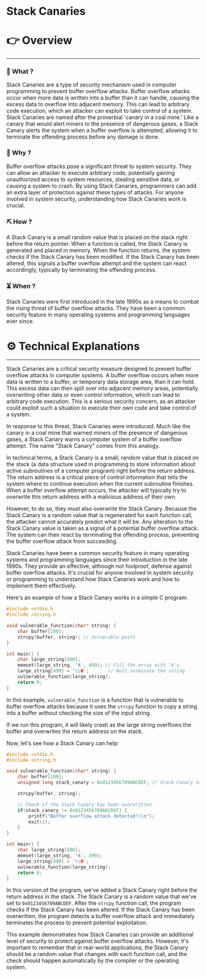 # Stack Canaries


# 👉 Overview

---

### 👀 What ?

Stack Canaries are a type of security mechanism used in computer programming to prevent buffer overflow attacks. Buffer overflow attacks occur when more data is written into a buffer than it can handle, causing the excess data to overflow into adjacent memory. This can lead to arbitrary code execution, which an attacker can exploit to take control of a system. Stack Canaries are named after the proverbial 'canary in a coal mine.' Like a canary that would alert miners to the presence of dangerous gases, a Stack Canary alerts the system when a buffer overflow is attempted, allowing it to terminate the offending process before any damage is done.


### 🧐 Why ?

Buffer overflow attacks pose a significant threat to system security. They can allow an attacker to execute arbitrary code, potentially gaining unauthorized access to system resources, stealing sensitive data, or causing a system to crash. By using Stack Canaries, programmers can add an extra layer of protection against these types of attacks. For anyone involved in system security, understanding how Stack Canaries work is crucial.


### ⛏️ How ?

A Stack Canary is a small random value that is placed on the stack right before the return pointer. When a function is called, the Stack Canary is generated and placed in memory. When the function returns, the system checks if the Stack Canary has been modified. If the Stack Canary has been altered, this signals a buffer overflow attempt and the system can react accordingly, typically by terminating the offending process.


### ⏳ When ?

Stack Canaries were first introduced in the late 1990s as a means to combat the rising threat of buffer overflow attacks. They have been a common security feature in many operating systems and programming languages ever since.


# ⚙️ Technical Explanations

---

Stack Canaries are a critical security measure designed to prevent buffer overflow attacks in computer systems. A buffer overflow occurs when more data is written to a buffer, or temporary data storage area, than it can hold. This excess data can then spill over into adjacent memory areas, potentially overwriting other data or even control information, which can lead to arbitrary code execution. This is a serious security concern, as an attacker could exploit such a situation to execute their own code and take control of a system.

In response to this threat, Stack Canaries were introduced. Much like the canary in a coal mine that warned miners of the presence of dangerous gases, a Stack Canary warns a computer system of a buffer overflow attempt. The name "Stack Canary" comes from this analogy.

In technical terms, a Stack Canary is a small, random value that is placed on the stack (a data structure used in programming to store information about active subroutines of a computer program) right before the return address. The return address is a critical piece of control information that tells the system where to continue execution when the current subroutine finishes. When a buffer overflow attempt occurs, the attacker will typically try to overwrite this return address with a malicious address of their own.

However, to do so, they must also overwrite the Stack Canary. Because the Stack Canary is a random value that is regenerated for each function call, the attacker cannot accurately predict what it will be. Any alteration to the Stack Canary value is taken as a signal of a potential buffer overflow attack. The system can then react by terminating the offending process, preventing the buffer overflow attack from succeeding.

Stack Canaries have been a common security feature in many operating systems and programming languages since their introduction in the late 1990s. They provide an effective, although not foolproof, defense against buffer overflow attacks. It's crucial for anyone involved in system security or programming to understand how Stack Canaries work and how to implement them effectively.

Here's an example of how a Stack Canary works in a simple C program:

```c
#include <stdio.h
#include <string.h

void vulnerable_function(char* string) {
    char buffer[100];
    strcpy(buffer, string); // Vulnerable point
}

int main() {
    char large_string[500];
    memset(large_string, 'A', 499); // Fill the array with 'A's
    large_string[499] = '\\0';       // Null terminate the string
    vulnerable_function(large_string);
    return 0;
}

```

In this example, `vulnerable_function` is a function that is vulnerable to buffer overflow attacks because it uses the `strcpy` function to copy a string into a buffer without checking the size of the input string.

If we run this program, it will likely crash as the large string overflows the buffer and overwrites the return address on the stack.

Now, let's see how a Stack Canary can help:

```c
#include <stdio.h
#include <string.h

void vulnerable_function(char* string) {
    char buffer[100];
    unsigned long stack_canary = 0x0123456789ABCDEF; // Stack Canary value

    strcpy(buffer, string);

    // Check if the Stack Canary has been overwritten
    if(stack_canary != 0x0123456789ABCDEF) {
        printf("Buffer overflow attack detected!\\n");
        exit(1);
    }
}

int main() {
    char large_string[500];
    memset(large_string, 'A', 499);
    large_string[499] = '\\0';
    vulnerable_function(large_string);
    return 0;
}

```

In this version of the program, we've added a Stack Canary right before the return address in the stack. The Stack Canary is a random value that we've set to `0x0123456789ABCDEF`. After the `strcpy` function call, the program checks if the Stack Canary has been altered. If the Stack Canary has been overwritten, the program detects a buffer overflow attack and immediately terminates the process to prevent potential exploitation.

This example demonstrates how Stack Canaries can provide an additional level of security to protect against buffer overflow attacks. However, it's important to remember that in real-world applications, the Stack Canary should be a random value that changes with each function call, and the check should happen automatically by the compiler or the operating system.
